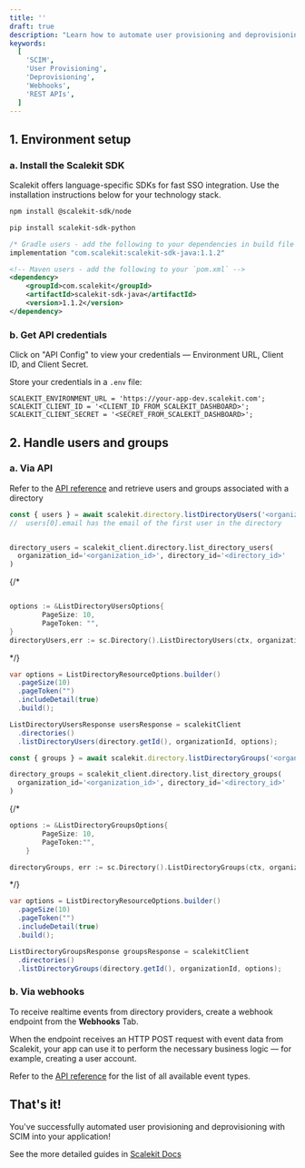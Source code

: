 ```yaml
---
title: ''
draft: true
description: "Learn how to automate user provisioning and deprovisioning with Scalekit's SCIM APIs. This guide covers setting up webhooks to receive realtime events from directory providers and using REST APIs to fetch user and group data on-demand."
keywords:
  [
    'SCIM',
    'User Provisioning',
    'Deprovisioning',
    'Webhooks',
    'REST APIs',
  ]
---
```



## 1. Environment setup

### a. Install the Scalekit SDK

Scalekit offers language-specific SDKs for fast SSO integration. Use the installation instructions below for your technology stack.

<CodeWithHeader title="Setup SDK">

<Tabs groupId="tech-stack" queryString>
<TabItem value="nodejs" label="Node.js">

```bash
npm install @scalekit-sdk/node
```

</TabItem>

<TabItem value="python" label="Python">

```bash
pip install scalekit-sdk-python
```

</TabItem>

<TabItem value="java" label="Java">

```groovy
/* Gradle users - add the following to your dependencies in build file */
implementation "com.scalekit:scalekit-sdk-java:1.1.2"
```

```xml
<!-- Maven users - add the following to your `pom.xml` -->
<dependency>
    <groupId>com.scalekit</groupId>
    <artifactId>scalekit-sdk-java</artifactId>
    <version>1.1.2</version>
</dependency>
```

</TabItem>
</Tabs>
</CodeWithHeader>

### b. Get API credentials

Click on "API Config" to view your credentials — Environment URL, Client ID, and Client Secret.

Store your credentials in a `.env` file:

<CodeWithHeader title=".env">

```shell
SCALEKIT_ENVIRONMENT_URL = 'https://your-app-dev.scalekit.com';
SCALEKIT_CLIENT_ID = '<CLIENT_ID_FROM_SCALEKIT_DASHBOARD>';
SCALEKIT_CLIENT_SECRET = '<SECRET_FROM_SCALEKIT_DASHBOARD>';
```

</CodeWithHeader>

## 2. Handle users and groups

### a. Via API

Refer to the <a href="/apis" target="_blank" rel="noopener noreferrer">API reference</a> and retrieve users and groups associated with a directory

<CodeWithHeader title="List Users in a Directory">
<Tabs groupId="tech-stack" queryString>
<TabItem value="nodejs" label="Node.js">

```javascript
const { users } = await scalekit.directory.listDirectoryUsers('<organization_id>', '<directory_id>');
//  users[0].email has the email of the first user in the directory
```

</TabItem>

<TabItem value="python" label="Python">

```python

directory_users = scalekit_client.directory.list_directory_users(
  organization_id='<organization_id>', directory_id='<directory_id>'
)
```

</TabItem>

{/* <TabItem value="go" label="Go">

```go

options := &ListDirectoryUsersOptions{
		PageSize: 10,
		PageToken: "",
}
directoryUsers,err := sc.Directory().ListDirectoryUsers(ctx, organizationId, directoryId, options)

```

</TabItem> */}

<TabItem value="java" label="Java">

```java
var options = ListDirectoryResourceOptions.builder()
  .pageSize(10)
  .pageToken("")
  .includeDetail(true)
  .build();

ListDirectoryUsersResponse usersResponse = scalekitClient
  .directories()
  .listDirectoryUsers(directory.getId(), organizationId, options);

```

</TabItem>
</Tabs>
</CodeWithHeader>

<CodeWithHeader title="List Groups in a Directory">
<Tabs groupId="tech-stack" queryString>
<TabItem value="nodejs" label="Node.js">

```javascript
const { groups } = await scalekit.directory.listDirectoryGroups('<organization_id>', '<directory_id>');
```

</TabItem>

<TabItem value="python" label="Python">

```python
directory_groups = scalekit_client.directory.list_directory_groups(
  organization_id='<organization_id>', directory_id='<directory_id>'
)
```

</TabItem>

{/* <TabItem value="go" label="Go">

```go
options := &ListDirectoryGroupsOptions{
		PageSize: 10,
		PageToken:"",
	}

directoryGroups, err := sc.Directory().ListDirectoryGroups(ctx, organizationId, directoryId, options)
```

</TabItem> */}

<TabItem value="java" label="Java">

```java
var options = ListDirectoryResourceOptions.builder()
  .pageSize(10)
  .pageToken("")
  .includeDetail(true)
  .build();

ListDirectoryGroupsResponse groupsResponse = scalekitClient
  .directories()
  .listDirectoryGroups(directory.getId(), organizationId, options);
```

</TabItem>
</Tabs>
</CodeWithHeader>

### b. Via webhooks

To receive realtime events from directory providers, create a webhook endpoint from the **Webhooks** Tab.

When the endpoint receives an HTTP POST request with event data from Scalekit, your app can use it to perform the necessary business logic — for example, creating a user account.

Refer to the <a href="/apis#tag/Webhooks" target="_blank" rel="noopener noreferrer">API reference</a> for the list of all available event types.

## That's it!

You've successfully automated user provisioning and deprovisioning with SCIM into your application!

See the more detailed guides in <a href="https://docs.scalekit.com" target="_blank" rel="noopener noreferrer">Scalekit Docs</a>
